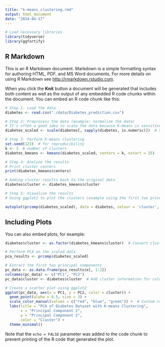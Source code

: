 ```yaml
---
title: "k-means_clustering.rmd"
output: html_document
date: "2024-04-17"
---
```


```r
# Load necessary libraries
library(tidyverse)
library(ggfortify)
```

## R Markdown

This is an R Markdown document. Markdown is a simple formatting syntax for authoring HTML, PDF, and MS Word documents. For more details on using R Markdown see <http://rmarkdown.rstudio.com>.

When you click the **Knit** button a document will be generated that includes both content as well as the output of any embedded R code chunks within the document. You can embed an R code chunk like this:

```r

# Step 1: Load the data
diabetes <- read.csv("./data/Diabetes_prediction.csv")

# Step 2: Preprocess the data (example: normalize the data)
# It's often a good idea to scale the data because K-means is sensitive to the scale of the data
diabetes_scaled <- scale(diabetes[, sapply(diabetes, is.numeric)])  # Scaling numeric columns

# Step 3: Perform K-means clustering
set.seed(123)  # for reproducibility
k <- 3  # number of clusters
diabetes_kmeans <- kmeans(diabetes_scaled, centers = k, nstart = 25)

# Step 4: Analyze the results
# Print cluster centers
print(diabetes_kmeans$centers)

# Adding cluster results back to the original data
diabetes$cluster <- diabetes_kmeans$cluster

# Step 5: Visualize the results
# Using ggplot2 to plot the clusters (example using the first two principal components)

autoplot(prcomp(diabetes_scaled), data = diabetes, colour = 'cluster', frame = TRUE)
```

## Including Plots

You can also embed plots, for example:

```r
diabetes$cluster <- as.factor(diabetes_kmeans$cluster)  # Convert cluster to a factor for coloring

# Perform PCA on the scaled data
pca_results <- prcomp(diabetes_scaled)

# Extract the first two principal components
pc_data <- as.data.frame(pca_results$x[, 1:2])
colnames(pc_data) <- c("PC1", "PC2")
pc_data$cluster <- diabetes$cluster  # Add cluster information for coloring

# Create a scatter plot using ggplot2
ggplot(pc_data, aes(x = PC1, y = PC2, color = cluster)) +
  geom_point(alpha = 0.5, size = 3) +
  scale_color_manual(values = c("red", "blue", "green")) +  # Custom colors for each cluster
  labs(title = "PCA of Diabetes Dataset with K-means Clustering",
       x = "Principal Component 1",
       y = "Principal Component 2",
       color = "Cluster") +
  theme_minimal()
```

Note that the `echo = FALSE` parameter was added to the code chunk to prevent printing of the R code that generated the plot.
